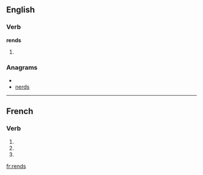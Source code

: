 ==English==

===Verb===
'''rends'''

# {{third-person singular of|[[rend]]}}

===Anagrams===
* {{alphagram|denrs}}
* [[nerds#English|nerds]]

----

==French==

===Verb===
{{fr-verb-form}}

# {{form of|[[first-person|First-person]] [[singular]] [[present indicative]]|rendre|lang=French}}
# {{form of|[[second-person|Second-person]] [[singular]] [[present indicative]]|rendre|lang=French}}
# {{form of|Second-person singular [[imperative]]|rendre|lang=French}}

[[fr:rends]]